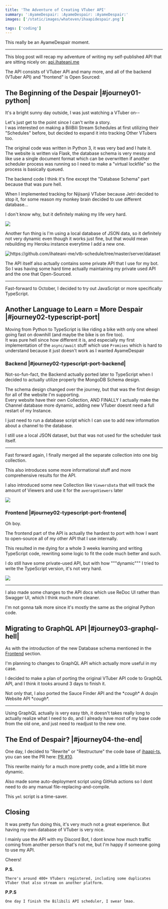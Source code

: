 ```yaml
---
title: 'The Adventure of Creating VTuber API'
summary: ':AyameDespair: :AyameDespair: :AyameDespair:'
images: ['/static/images/whateven/ihaapidespair.png']

tags: ['coding']
---
```


This really be an <DEmote inline>AyameDespair</DEmote> moment.

<!--more-->

---

This blog post will recap my adventure of writing my self-published API that are sitting nicely on: [api.ihateani.me](https://api.ihateani.me)

The API consists of VTuber API and many more, and all of the backend (VTuber API) and "frontend" is Open Sourced:

<RepoCard username="ihateani-me" reponame="ihaapi-ts" />

<RepoCard username="ihateani-me" reponame="vtscheduler-ts" />

## The Beginning of the Despair |#journey01-python|

It's a bright sunny day outside, I was just watching a VTuber on--

Let's just get to the point since I can't write a story.<br />
I was interested on making a BiliBili Stream Schedules at first utilizing their "Schedules" before, but decided to expand it into tracking Other VTubers too.

The original code was written in Python 3, it was very bad and I hate it.<br />
The website is written via Flask, the database schema is very messy and like use a single document format which can be overwritten if another scheduler process was running so I need to make a "virtual lockfile" so the process is basically queued.

The backend code I think it's fine except the "Database Schema" part because that was pure hell.

When I implemented tracking for Nijisanji VTuber because Jetri decided to stop it, for some reason my monkey brain decided to use different database...

I don't know why, but it definitely making my life very hard.

<Image
  src="/static/images/whateven/01_mdbnijihell.png"
  caption="A database which consists of a single. document. why."
/>

Another fun thing is I'm using a local database of JSON data, so it definitely not very dynamic even though it works just fine, but that would mean rebuilding my Heroku instance everytime I add a new one.

<Image
  title="https://github.com/ihateani-me/vtb-schedule/tree/master/server/dataset"
  src="/static/images/whateven/02_vtbdataset.png"
  caption="yeah..."
/>

The API itself also actually contains some private API that I use for my <Link href="/posts/naotimes" locale="en">bot</Link>.<br />
So I was having some hard time actually maintaining my private used API and the one that Open-Sourced.

---

Fast-forward to October, I decided to try out JavaScript or more specifically TypeScript.<br />

## Another Language to Learn = More Despair |#journey02-typescript-port|

Moving from Python to TypeScript is like riding a bike with only one wheel going fast on downhill (and maybe the bike is on fire too).<br />
It was pure hell since how different it is, and especially my first implementation of the `async/await` stuff which use `Promises` which is hard to understand because it just doesn't work as I wanted <DEmote inline>AyameDespair</DEmote>

### Backend |#journey02-typescript-port-backend|

Not-so-fun-fact, the Backend actually ported later to TypeScript when I decided to actually utilize properly the MongoDB Schema design.

<GitHubCode
  user="ihateani-me"
  repo="vtscheduler-ts"
  filepath="src/models/youtube.ts"
  branch="d365d329a0d10fdef19ad8e626e252f2d97c6146"
  lineStart={3}
  lineEnd={18}
/>

The schema design changed over the journey, but that was the first design for all of the website I'm supporting.<br />
Every website have their own Collection, AND FINALLY I actually make the Channel database more dynamic, adding new VTuber doesnt need a full restart of my Instance.

I just need to run a database script which I can use to add new information about a channel to the database.

I still use a local JSON dataset, but that was not used for the scheduler task itself.

---

Fast forward again, I finally merged all the separate collection into one big collection.

<GitHubCode
  user="ihateani-me"
  repo="vtscheduler-ts"
  filepath="src/models/videos.ts"
  branch="35877e7d9254671867e823b60be26f936252b43e"
  lineStart={2}
  lineEnd={31}
/>

This also introduces some more informational stuff and more comprehensive results for the API.

I also introduced some new Collection like `ViewersData` that will track the amount of Viewers and use it for the `averageViewers` later

<Image
  src="/static/images/whateven/03_db_that_looks_clean_enough_lmao.png"
  caption="This looks much better and cleaner, and actually easy to filter"
/>

### Frontend |#journey02-typescript-port-frontend|

Oh boy.

The frontend part of the API is actually the hardest to port with how I want to open-source all of my other API that I use internally.

This resulted in me dying for a whole 3 weeks learning and writing TypeScript code, rewriting some logic to fit the code much better and such.

I do still have some private-used API, but with how """dynamic""" I tried to write the TypeScript version, it's not very hard.

<Image
  src="/static/images/whateven/04_ihaapiv251.png"
  caption="This is the view of Version 2.5.1, I'll try to find older version snapshot"
/>

---

I also made some changes to the API docs which use ReDoc UI rather than Swagger UI, which I think much more cleaner.

I'm not gonna talk more since it's mostly the same as the original Python code.

## Migrating to GraphQL API |#journey03-graphql-hell|

As with the introduction of the new Database schema mentioned in the [Frontend](#journey02-typescript-port-frontend) section.

I'm planning to changes to GraphQL API which actually more useful in my case.

I decided to make a plan of porting the original VTuber API code to GraphQL API, and I think it tooks around 3 days to finish it.

Not only that, I also ported the Sauce Finder API and the \*<i>cough</i>\* A doujin Website API \*<i>cough</i>\*.

---

Using GraphQL actually is very easy tbh, it doesn't takes really long to actually realize what I need to do, and I already have most of my base code from the old one, and just need to readjust to the new one.

## The End of Despair? |#journey04-the-end|

One day, I decided to "Rewrite" or "Restructure" the code base of [ihaapi-ts](https://github.com/ihateani-me/ihaapi-ts), you can see the PR here: [PR #10](https://github.com/ihateani-me/ihaapi-ts/pull/10).

This rewrite mainly for a much more pretty code, and a little bit more dynamic.

Also made some auto-deployment script using GitHub actions so I dont need to do any manual file-replacing-and-compile.

<GitHubCode
  user="ihateani-me"
  repo="ihaapi-ts"
  filepath=".github/workflows/ci.yml"
  lineStart={100}
/>

This `yml` script is a time-saver.

## Closing

It was pretty fun doing this, it's very much not a great experience. But having my own database of VTuber is very nice.

I mainly use the API with my Discord Bot, I dont know how much traffic coming from another person that's not me, but I'm happy if someone going to use my API.

Cheers!

**P.S.**<br />

```
There's around 400+ VTubers registered, including some duplicates VTuber that also stream on another platform.
```

**P.P.S**<br />

```
One day I finish the Bilibili API scheduler, I swear lmao.
```

